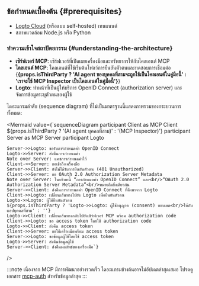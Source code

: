 
## ข้อกำหนดเบื้องต้น \{#prerequisites}

- [Logto Cloud](https://cloud.logto.io) (หรือแบบ self-hosted) เทนแนนต์
- สภาพแวดล้อม Node.js หรือ Python

### ทำความเข้าใจสถาปัตยกรรม \{#understanding-the-architecture}

- **เซิร์ฟเวอร์ MCP**: เซิร์ฟเวอร์ที่เปิดเผยเครื่องมือและทรัพยากรให้กับไคลเอนต์ MCP
- **ไคลเอนต์ MCP**: ไคลเอนต์ที่ใช้เริ่มต้นโฟลว์การยืนยันตัวตนและทดสอบการเชื่อมต่อ {<b>{props.isThirdParty ? 'AI agent ของบุคคลที่สามจะถูกใช้เป็นไคลเอนต์ในคู่มือนี้' : 'เราจะใช้ MCP Inspector เป็นไคลเอนต์ในคู่มือนี้'}</b>}
- **Logto**: ทำหน้าที่เป็นผู้ให้บริการ OpenID Connect (authorization server) และจัดการข้อมูลระบุตัวตนของผู้ใช้

ไดอะแกรมลำดับ (sequence diagram) ที่ไม่เป็นมาตรฐานนี้แสดงภาพรวมของกระบวนการทั้งหมด:

<Mermaid value={`sequenceDiagram
    participant Client as MCP Client<br/>${props.isThirdParty ? '(AI agent บุคคลที่สาม)' : '(MCP Inspector)'}
    participant Server as MCP Server
    participant Logto

    Server->>Logto: ขอรับการกำหนดค่า OpenID Connect
    Logto->>Server: ส่งคืนการกำหนดค่า
    Note over Server: แคชการกำหนดค่าไว้
    Client->>Server: ขอเข้าถึงเครื่องมือ
    Server->>Client: ยังไม่ได้รับการยืนยันตัวตน (401 Unauthorized)
    Client->>Server: ขอ OAuth 2.0 Authorization Server Metadata
    Note over Server: ในบริบทนี้ “การกำหนดค่า OpenID Connect” และ<br/>“OAuth 2.0 Authorization Server Metadata”<br/>หมายถึงสิ่งเดียวกัน
    Server->>Client: ส่งคืนการกำหนดค่า OpenID Connect ที่ดึงมาจาก Logto
    Client->>Logto: เปลี่ยนเส้นทางไปยัง Logto เพื่อยืนยันตัวตน
    Logto->>Logto: ผู้ใช้ยืนยันตัวตน
    ${props.isThirdParty ? 'Logto->>Logto: ผู้ใช้อนุญาต (consent) ขอบเขต<br/>ให้กับแอปบุคคลที่สาม' : ''}
    Logto->>Client: เปลี่ยนเส้นทางกลับไปยังเซิร์ฟเวอร์ MCP พร้อม authorization code
    Client->>Logto: ขอ access token โดยใช้ authorization code
    Logto->>Client: ส่งคืน access token
    Client->>Server: ขอใช้เครื่องมือพร้อม access token
    Server->>Logto: ขอข้อมูลผู้ใช้โดยใช้ access token
    Logto->>Server: ส่งคืนข้อมูลผู้ใช้
    Server->>Client: ส่งคืนผลลัพธ์ของเครื่องมือ`}

/>

:::note
เนื่องจาก MCP มีการพัฒนาอย่างรวดเร็ว ไดอะแกรมข้างต้นอาจไม่อัปเดตล่าสุดเสมอ โปรดดูเอกสาร [mcp-auth](https://mcp-auth.dev) สำหรับข้อมูลล่าสุด
:::
